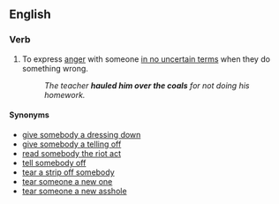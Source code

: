 ==English==

===Verb===
{{head|en|verb|head=[[haul]] somebody over the [[coal]]s}}

# {{idiomatic}} To express [[anger]] with someone [[in no uncertain terms]] when they do something wrong.
#: ''The teacher '''hauled him over the coals''' for not doing his homework.''

====Synonyms====
* [[dressing-down|give somebody a dressing down]]
* [[telling off|give somebody a telling off]]
* [[read somebody the riot act]]
* [[tell off|tell somebody off]]
* [[tear a strip off somebody]]
* [[tear someone a new one]]
* [[tear someone a new asshole]]